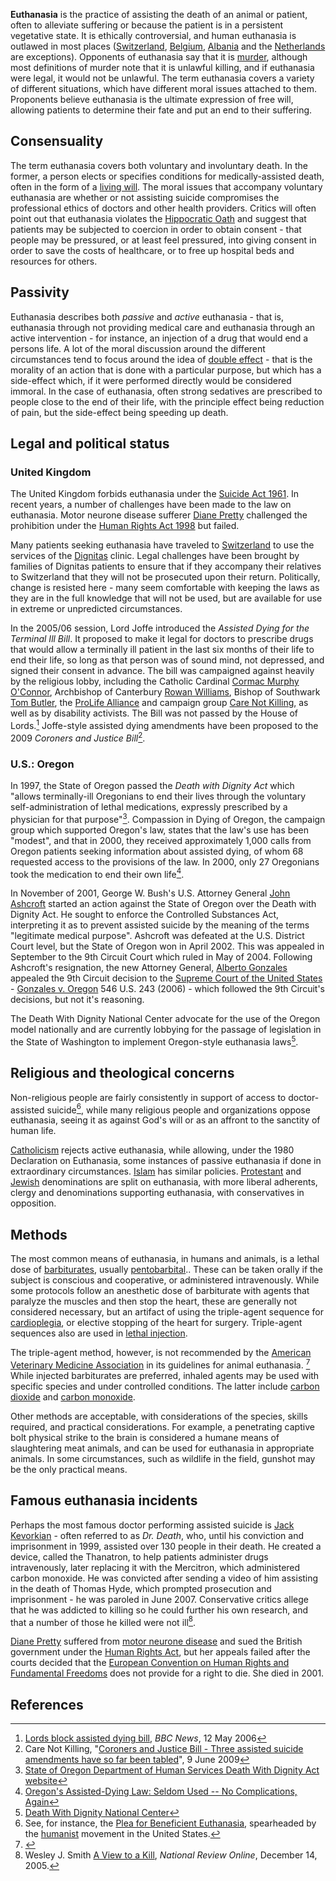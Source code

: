 {{subpages}}

'''Euthanasia''' is the practice of assisting the death of an animal or patient, often to alleviate suffering or because the patient is in a persistent vegetative state. It is ethically controversial, and human euthanasia is outlawed in most places ([[Switzerland]], [[Belgium]], [[Albania]] and the [[Netherlands]] are exceptions). Opponents of euthanasia say that it is [[murder]], although most definitions of murder note that it is unlawful killing, and if euthanasia were legal, it would not be unlawful. The term euthanasia covers a variety of different situations, which have different moral issues attached to them.  Proponents believe euthanasia is the ultimate expression of free will, allowing patients to determine their fate and put an end to their suffering.

== Consensuality ==

The term euthanasia covers both voluntary and involuntary death. In the former, a person elects or specifies conditions for medically-assisted death, often in the form of a [[living will]]. The moral issues that accompany voluntary euthanasia are whether or not assisting suicide compromises the professional ethics of doctors and other health providers. Critics will often point out that euthanasia violates the [[Hippocratic Oath]] and suggest that patients may be subjected to coercion in order to obtain consent - that people may be pressured, or at least feel pressured, into giving consent in order to save the costs of healthcare, or to free up hospital beds and resources for others.

== Passivity ==

Euthanasia describes both ''passive'' and ''active'' euthanasia - that is, euthanasia through not providing medical care and euthanasia through an active intervention - for instance, an injection of a drug that would end a persons life. A lot of the moral discussion around the different circumstances tend to focus around the idea of [[double effect]] - that is the morality of an action that is done with a particular purpose, but which has a side-effect which, if it were performed directly would be considered immoral. In the case of euthanasia, often strong sedatives are prescribed to people close to the end of their life, with the principle effect being reduction of pain, but the side-effect being speeding up death.

== Legal and political status ==

=== United Kingdom ===
The United Kingdom forbids euthanasia under the [[Suicide Act 1961]]. In recent years, a number of challenges have been made to the law on euthanasia. Motor neurone disease sufferer [[Diane Pretty]] challenged the prohibition under the [[Human Rights Act 1998]] but failed.

Many patients seeking euthanasia have traveled to [[Switzerland]] to use the services of the [[Dignitas]] clinic. Legal challenges have been brought by families of Dignitas patients to ensure that if they accompany their relatives to Switzerland that they will not be prosecuted upon their return. Politically, change is resisted here - many seem comfortable with keeping the laws as they are in the full knowledge that will not be used, but are available for use in extreme or unpredicted circumstances.

In the 2005/06 session, Lord Joffe introduced the ''Assisted Dying for the Terminal Ill Bill''. It proposed to make it legal for doctors to prescribe drugs that would allow a terminally ill patient in the last six months of their life to end their life, so long as that person was of sound mind, not depressed, and signed their consent in advance. The bill was campaigned against heavily by the religious lobby, including the Catholic Cardinal [[Cormac Murphy O'Connor]], Archbishop of Canterbury [[Rowan Williams]], Bishop of Southwark [[Tom Butler]], the [[ProLife Alliance]] and campaign group [[Care Not Killing]], as well as by disability activists. The Bill was not passed by the House of Lords.<ref>[http://news.bbc.co.uk/1/hi/health/4763067.stm Lords block assisted dying bill], ''BBC News'', 12 May 2006</ref> Joffe-style assisted dying amendments have been proposed to the 2009 ''Coroners and Justice Bill''<ref>Care Not Killing, "[http://www.carenotkilling.org.uk/?show=741 Coroners and Justice Bill - Three assisted suicide amendments have so far been tabled]", 9 June 2009</ref>.

=== U.S.: Oregon ===
In 1997, the State of Oregon passed the ''Death with Dignity Act'' which "allows terminally-ill Oregonians to end their lives through the voluntary self-administration of lethal medications, expressly prescribed by a physician for that purpose"<ref>[http://www.oregon.gov/DHS/ph/pas/ State of Oregon Department of Human Services Death With Dignity Act website]</ref>. Compassion in Dying of Oregon, the campaign group which supported Oregon's law, states that the law's use has been "modest", and that in 2000, they received approximately 1,000 calls from Oregon patients seeking information about assisted dying, of whom 68 requested access to the provisions of the law. In 2000, only 27 Oregonians took the medication to end their own life<ref>[http://www.thebody.com/content/legal/art16729.html Oregon's Assisted-Dying Law: Seldom Used -- No Complications, Again]</ref>.

In November of 2001, George W. Bush's U.S. Attorney General [[John Ashcroft]] started an action against the State of Oregon over the Death with Dignity Act. He sought to enforce the Controlled Substances Act, interpreting it as to prevent assisted suicide by the meaning of the terms "legitimate medical purpose". Ashcroft was defeated at the U.S. District Court level, but the State of Oregon won in April 2002. This was appealed in September to the 9th Circuit Court which ruled in May of 2004. Following Ashcroft's resignation, the new Attorney General, [[Alberto Gonzales]] appealed the 9th Circuit decision to the [[Supreme Court of the United States]] - [[Gonzales v. Oregon]] 546 U.S. 243 (2006) - which followed the 9th Circuit's decisions, but not it's reasoning.

The Death With Dignity National Center advocate for the use of the Oregon model nationally and are currently lobbying for the passage of legislation in the State of Washington to implement Oregon-style euthanasia laws<ref>[http://www.deathwithdignity.org/ Death With Dignity National Center]</ref>.

== Religious and theological concerns ==

Non-religious people are fairly consistently in support of access to doctor-assisted suicide<ref>See, for instance, the [http://www.americanhumanist.org/about/euthanasia.php Plea for Beneficient Euthanasia], spearheaded by the [[Humanism|humanist]] movement in the United States.</ref>, while many religious people and organizations oppose euthanasia, seeing it as against God's will or as an affront to the sanctity of human life.

[[Catholicism]] rejects active euthanasia, while allowing, under the 1980 Declaration on Euthanasia, some instances of passive euthanasia if done in extraordinary circumstances. [[Islam]] has similar policies. [[Protestantism|Protestant]] and [[Judaism|Jewish]] denominations are split on euthanasia, with more liberal adherents, clergy and denominations supporting euthanasia, with conservatives in opposition.
==Methods==
The most common means of euthanasia, in humans and animals, is a lethal dose of [[barbiturate]]s, usually [[pentobarbital]].. These can be taken orally if the subject is conscious and cooperative, or administered intravenously. While some protocols follow an anesthetic dose of barbiturate with agents that paralyze the muscles and then stop the heart, these are generally not considered necessary, but an artifact of using the triple-agent sequence for [[cardioplegia]], or elective stopping of the heart for surgery.  Triple-agent sequences also are used in [[lethal injection]].

The triple-agent method, however, is not recommended by the [[American Veterinary Medicine Association]] in its guidelines for animal euthanasia. <ref name=AVMA>{{citation
 | url = http://www.avma.org/issues/animal_welfare/euthanasia.pdf
 | title = AVMA Guidelines on Euthanasia (Formerly Report of the AVMA Panel on Euthanasia) 
 | date = June 2007
 | author = American Veterinary Medicine Association}}</ref>  While injected barbiturates are preferred, inhaled agents may be used with specific species and under controlled conditions. The latter include [[carbon dioxide]] and [[carbon monoxide]]. 

Other methods are acceptable, with considerations of the species, skills required, and practical considerations. For example, a penetrating captive bolt physical strike to the brain is considered a humane means of slaughtering meat animals, and can be used for euthanasia in appropriate animals. In some circumstances, such as wildlife in the field, gunshot may be the only practical means.

== Famous euthanasia incidents ==

Perhaps the most famous doctor performing assisted suicide is [[Jack Kevorkian]] - often referred to as ''Dr. Death'', who, until his conviction and imprisonment in 1999, assisted over 130 people in their death. He created a device, called the Thanatron, to help patients administer drugs intravenously, later replacing it with the Mercitron, which administered carbon monoxide. He was convicted after sending a video of him assisting in the death of Thomas Hyde, which prompted prosecution and imprisonment - he was paroled in June 2007. Conservative critics allege that he was addicted to killing so he could further his own research, and that a number of those he killed were not ill<ref>Wesley J. Smith [http://www.nationalreview.com/smithw/smith200512140825.asp A View to a Kill], ''National Review Online'', December 14, 2005.</ref>.

[[Diane Pretty]] suffered from [[motor neurone disease]] and sued the British government under the [[Human Rights Act 1998|Human Rights Act]], but her appeals failed after the courts decided that the [[European Convention on Human Rights and Fundamental Freedoms]] does not provide for a right to die. She died in 2001.

== References ==
<references />